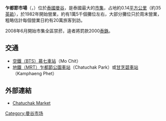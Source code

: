 {{Infobox retail market
| retail_market_name = 乍都節市場
| image              = Chatuchak weekend market roofs.jpg
| caption         =市集的一部份，鐘樓則位於中央
| location           = Chatuchak, Bangkok
| website            = [http://www.chatuchakmarket.org Chatuchakmarket.org]
}}

'''乍都節市場'''（{{lang-en|Chatuchak Weekend Market}}，{{lang-th|จตุจักร}}）位於[[泰國|泰國]][[曼谷|曼谷]]，是泰國最大的[[市集|市集]]，占地約0.14[[平方公里|平方公里]]（約35[[英畝|英畝]]），於1982年開始營業，約有1萬5千個攤位左右，大部分攤位只於周末營業，粗略估計每個營業日約有20萬旅客到訪。

2008年6月開始市集全區禁菸，違者將罰款2000[[泰銖|泰銖]]。

==交通==
*[[曼谷大眾運輸系統|空鐵（BTS）]][[慕七車站|慕七車站]]（Mo Chit）
*[[曼谷地鐵|地鐵（MRT）]][[乍都節公園車站|乍都節公園車站]]（Chatuchak Park）或[[甘烹碧車站|甘烹碧車站]]（Kamphaeng Phet）

==外部連結==
*[http://www.chatuchakmarket.org Chatuchak Market] {{Wayback|url=http://www.chatuchakmarket.org/ |date=20201217224147 }}

[[Category:曼谷市场|Category:曼谷市场]]